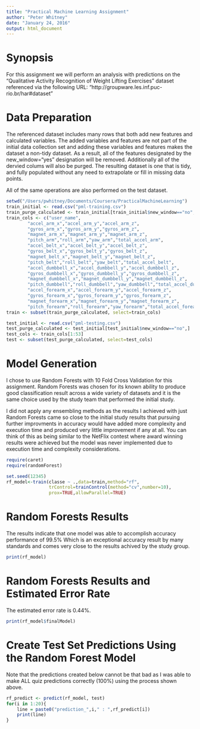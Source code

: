 ```yaml
---
title: "Practical Machine Learning Assignment"
author: "Peter Whitney"
date: "January 24, 2016"
output: html_document
---
```


# Synopsis
For this assignment we will perform an analysis with predictions on the 
"Qualitative Activity Recognition of Weight Lifting Exercises"
dataset referenced via the following URL: 
"http://groupware.les.inf.puc-rio.br/har#dataset"

# Data Preparation
The referenced dataset includes many rows that both add new features and
calculated variables. The added variables and features are not part of the
initial data collection set and adding these variables and features makes 
the dataset a non-tidy dataset. As a result, all of the features designated 
by the new_window="yes" designation will be removed. Additionally all of the 
dervied colums will also be purged. The resulting dataset is one that is tidy, 
and fully populated without any need to extrapolate or fill in missing data points.

All of the same operations are also performed on the test dataset.
```r
setwd("/Users/pwhitney/Documents/Coursera/PracticalMachineLearning")
train_initial <- read.csv("pml-training.csv")
train_purge_calculated <- train_initial[train_initial$new_window=="no",]
train_cols <- c("user_name",
		"accel_arm_x","accel_arm_y","accel_arm_z",
		"gyros_arm_x","gyros_arm_y","gyros_arm_z",
		"magnet_arm_x","magnet_arm_y","magnet_arm_z",
		"pitch_arm","roll_arm","yaw_arm","total_accel_arm",
		"accel_belt_x","accel_belt_y","accel_belt_z",
		"gyros_belt_x","gyros_belt_y","gyros_belt_z",
		"magnet_belt_x","magnet_belt_y","magnet_belt_z",
		"pitch_belt","roll_belt","yaw_belt","total_accel_belt",
		"accel_dumbbell_x","accel_dumbbell_y","accel_dumbbell_z",
		"gyros_dumbbell_x","gyros_dumbbell_y","gyros_dumbbell_z",
		"magnet_dumbbell_x","magnet_dumbbell_y","magnet_dumbbell_z",
		"pitch_dumbbell","roll_dumbbell","yaw_dumbbell","total_accel_dumbbell",
		"accel_forearm_x","accel_forearm_y","accel_forearm_z",
		"gyros_forearm_x","gyros_forearm_y","gyros_forearm_z",
		"magnet_forearm_x","magnet_forearm_y","magnet_forearm_z",
		"pitch_forearm","roll_forearm","yaw_forearm","total_accel_forearm", "classe")
train <- subset(train_purge_calculated, select=train_cols)

test_initial <- read.csv("pml-testing.csv")
test_purge_calculated <- test_initial[test_initial$new_window=="no",]
test_cols <- train_cols[1:53]
test <- subset(test_purge_calculated, select=test_cols)
```

# Model Generation
I chose to use Random Forests with 10 Fold Cross Validation for this
assignment. Random Forests was chosen for its known ability to produce
good classification result across a wide variety of datasets and it is
the same choice used by the study team that performed the initial study.

I did not apply any ensembling methods as the results I achieved with just
Random Forests came so close to the initial study results that pursuing
further improvments in accuracy would have added more complexity and execution
time and produced very little improvement if any at all. You can think of this
as being similar to the NetFlix contest where award winning results were achieved
but the model was never implemented due to execution time and complexity considerations.
```r
require(caret)
require(randomForest)

set.seed(12345)
rf_model<-train(classe ~ .,data=train,method="rf",
                trControl=trainControl(method="cv",number=10),
                prox=TRUE,allowParallel=TRUE)
```

# Random Forests Results
The results indicate that one model was able to accomplish accuracy performance
of 99.5% Which is an exceptional accuracy result by many standards and comes very
close to the results achived by the study group.
```r
print(rf_model)
```

# Random Forests Results and Estimated Error Rate
The estimated error rate is 0.44%.
```r
print(rf_model$finalModel)
```

# Create Test Set Predictions Using the Random Forest Model
Note that the predictions created below cannot be that bad as I was able to make
ALL quiz predictions correctly (100%) using the process shown above.
```r
rf_predict <- predict(rf_model, test)
for(i in 1:20){
    line = paste0("prediction_",i," : ",rf_predict[i])
    print(line)
}
```
